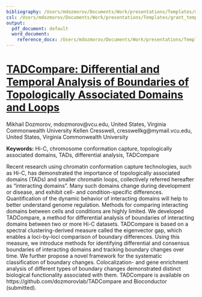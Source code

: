 ```yaml
---
bibliography: /Users/mdozmorov/Documents/Work/presentations/Templates/manuscript_template/references/references_MD.bib
csl: /Users/mdozmorov/Documents/Work/presentations/Templates/grant_template/styles.ref/genomebiology.csl
output:
  pdf_document: default
  word_document:
    reference_docx: /Users/mdozmorov/Documents/Work/presentations/Templates/grant_template/styles.doc/NSF_grant_style.docx
---
```


# [TADCompare: Differential and Temporal Analysis of Boundaries of Topologically Associated Domains and Loops](https://doi.org/10.3389/fgene.2020.00158)

Mikhail Dozmorov, mdozmorov@vcu.edu, United States, Virginia Commonwealth University
Kellen Cresswell, cresswellkg@mymail.vcu.edu, United States, Virginia Commonwealth University

**Keywords:** Hi-C, chromosome conformation capture, topologically associated domains, TADs, differential analysis, TADCompare

Recent research using chromatin conformation capture technologies, such as Hi-C, has demonstrated the importance of topologically associated domains (TADs) and smaller chromatin loops, collectively referred hereafter as "interacting domains". Many such domains change during development or disease, and exhibit cell- and condition-specific differences. Quantification of the dynamic behavior of interacting domains will help to better understand genome regulation. Methods for comparing interacting domains between cells and conditions are highly limited. We developed TADCompare, a method for differential analysis of boundaries of interacting domains between two or more Hi-C datasets. TADCompare is based on a spectral clustering-derived measure called the eigenvector gap, which enables a loci-by-loci comparison of boundary differences. Using this measure, we introduce methods for identifying differential and consensus boundaries of interacting domains and tracking boundary changes over time. We further propose a novel framework for the systematic classification of boundary changes. Colocalization- and gene enrichment analysis of different types of boundary changes demonstrated distinct biological functionality associated with them. TADCompare is available on https://github.com/dozmorovlab/TADCompare and Bioconductor (submitted).

